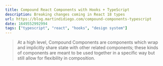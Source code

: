 ```yaml
---
title: Compound React Components with Hooks + TypeScript
description: Breaking changes coming in React 18 types
url: https://blog.martindidiego.com/compound-components-typescript
date: 1649552992994
tags: ["typescript", "react", "hooks", "design system"]
---
```


> At a high level, Compound Components are components which wrap and implicitly share state with other related components; these kinds of components are meant to be used together in a specific way but still allow for flexibility in composition.
